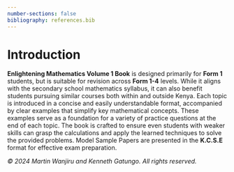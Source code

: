 ```yaml
---
number-sections: false
bibliography: references.bib
---
```


# Introduction {.unnumbered}

**Enlightening Mathematics Volume 1 Book** is designed primarily for **Form 1** students, but is suitable for revision across **Form 1-4** levels. While it aligns with the secondary school mathematics syllabus, it can also benefit students pursuing similar courses both within and outside Kenya. Each topic is introduced in a concise and easily understandable format, accompanied by clear examples that simplify key mathematical concepts. These examples serve as a foundation for a variety of practice questions at the end of each topic. The book is crafted to ensure even students with weaker skills can grasp the calculations and apply the learned techniques to solve the provided problems. Model Sample Papers are presented in the **K.C.S.E** format for effective exam preparation.

\newline

*© 2024 Martin Wanjiru and Kenneth Gatungo. All rights reserved.*
